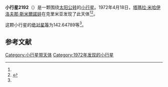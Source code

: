 {{Infobox planet
| bgcolour = #FFFFC0
| name = 2192 Pyatigoriya
| symbol = 
| image = 
| caption = 
| discovery = yes
| discovery_ref = 
| discoverer = [[塔瑪拉·米哈伊洛夫那·斯米爾諾娃|塔瑪拉·米哈伊洛夫那·斯米爾諾娃]]
| discovery_site = [[克里米亚|克里米亚]] 
| discovered = 1972年4月18日
| designations = yes
| mp_name = 
| named_after = 
| alt_names = 1972 HP/ 1971 DY1 / 1974 VY1 / 1977 EJ1 / 1979 SL
| mp_category = [[主带小行星|主带小行星]]
| orbit_ref = <ref name="a">[http://ssd.jpl.nasa.gov/sbdb.cgi?sstr=2192 2192 Pyatigoriya] {{Wayback|url=http://ssd.jpl.nasa.gov/sbdb.cgi?sstr=2192 |date=20201127071925 }}，小行星數據庫瀏覽器（JPL Small-Body Database Browser）－[[美国国家航空航天局|美国国家航空航天局]]喷气推进实验室</ref>
| epoch = 2456400.5 (2013年4月18日更新)
| aphelion = {{convert|3.3775550|AU|km|3|abbr=on|lk=out}}
| perihelion = {{convert|2.8979840|AU|km|3|abbr=on}}
| semimajor = {{convert|3.1377695|AU|km|3|abbr=on}}
| eccentricity = 0.0764191
| period = 2030.158684 [[日|日]]<br />5.56[[儒略年|儒略年]]
| avg_speed = 
| inclination = 9.76091
| asc_node = 201.79164
| mean_anomaly = 
| arg_peri = 142.64789
| satellites = 
| physical_characteristics = yes
| dimensions = 
| mass = 
| density = 
| surface_grav = 
| escape_velocity = 
| sidereal_day = 
| axial_tilt = 
| pole_ecliptic_lat = 
| pole_ecliptic_lon = 
| albedo = 
| temperatures= 
| temp_name1 = 
| mean_temp_1 = 
| max_temp_1 = 
| temp_name2 = 
| max_temp_2 = 
| spectral_type = 
| abs_magnitude = 142.64789
}}

'''小行星2192'''（{{lang-en|2192 Pyatigoriya}}）是一颗围绕[[太阳|太阳]][[公转|公转]]的[[小行星|小行星]]。1972年4月18日，[[塔瑪拉·米哈伊洛夫那·斯米爾諾娃|塔瑪拉·米哈伊洛夫那·斯米爾諾娃]]在克里米亚发现了此天体<ref name="a" /><ref>{{cite news|title=小行星列表|url=http://cfa-www.harvard.edu/iau/lists/NumberedMPs.txt|accessdate=2013-07-08|newspaper=哈佛大学|archive-date=2008-05-17|archive-url=https://web.archive.org/web/20080517010638/http://cfa-www.harvard.edu/iau/lists/NumberedMPs.txt|dead-url=no}}</ref>。

这颗小行星的[[绝对星等|绝对星等]]为142.64789等<ref name="a" />。

==参考文献==
{{reflist}}
{{Minor Planet Number|[[小行星2191|小行星2191]]|[[小行星2193|小行星2193]]}}

{{小天体}}

[[Category:小行星带天体|Category:小行星带天体]]
[[Category:1972年发现的小行星|Category:1972年发现的小行星]]

{{asteroid-stub}}